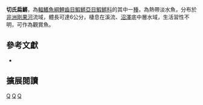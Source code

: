 {{Speciesbox 
| taxon = Epiplatys chevalieri
| status = LC
| status_system = IUCN3.1
| authority = [[Pellegrin|Pellegrin]], 1904
| synonyms = *''Haplochilus chevalieri,Pellegrin, 1904''
*''Aplocheilus chevalieri, Pellegrin, 1904''
*''Epiplatys chevalieri chevalieri, Pellegrin, 1904''
*''Panchax chevalieri, Pellegrin, 1904''
*''Haplochilus nigricans, Boulenger, 1913''
*''Epiplatys chevalieri nigricans, Boulenger, 1913''
*''Epiplatys nigricans, Boulenger, 1913''
}}
'''切氏扁鱂'''，為[[輻鰭魚綱|輻鰭魚綱]][[鯉齒目|鯉齒目]][[鰕鱂亞目|鰕鱂亞目]][[鰕鱂科|鰕鱂科]]的其中一[[種|種]]，為熱帶淡水魚，分布於[[非洲|非洲]][[剛果河|剛果河]]流域，體長可達6公分，棲息在溪流、[[沼澤|沼澤]]底中層水域，生活習性不明，可作為觀賞魚。

== 參考文獻 ==
*{{FishBase_species|genus=Epiplatys|species=chevalieri|year=2014|month=7}}

== 擴展閱讀 ==
{{refbegin}}
{{wikispecies-inline|Epiplatys chevalieri|切氏扁鱂}}
{{refend}}
{{Taxonbar|from=Q788040}}

[[Category:IUCN红色名录无危物种|Q]]
[[Category:觀賞魚|Q]]
[[Category:扁鱂屬|Q]]


{{魚類小作品}}